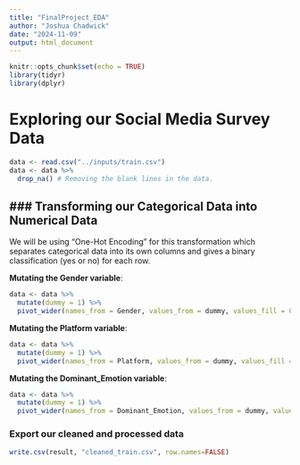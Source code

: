 ```yaml
---
title: "FinalProject_EDA"
author: "Joshua Chadwick"
date: "2024-11-09"
output: html_document
---
```


```r
knitr::opts_chunk$set(echo = TRUE)
library(tidyr)
library(dplyr)
```

# Exploring our Social Media Survey Data
```r
data <- read.csv("../inputs/train.csv")
data <- data %>%
  drop_na() # Removing the blank lines in the data.
```

### Transforming our Categorical Data into Numerical Data
----------------
We will be using "One-Hot Encoding" for this transformation which separates categorical data into its own columns and gives a binary classification (yes or no) for each row.

**Mutating the Gender variable**:
```r
data <- data %>%
  mutate(dummy = 1) %>%
  pivot_wider(names_from = Gender, values_from = dummy, values_fill = 0) # Fill spaces without the given gender category with 0.
```

**Mutating the Platform variable**:
```r
data <- data %>%
  mutate(dummy = 1) %>%
  pivot_wider(names_from = Platform, values_from = dummy, values_fill = 0) # Fill spaces without the given gender category with 0.
```

**Mutating the Dominant_Emotion variable**:
```r
data <- data %>%
  mutate(dummy = 1) %>%
  pivot_wider(names_from = Dominant_Emotion, values_from = dummy, values_fill = 0) # Fill spaces without the given gender category with 0.
```

### Export our cleaned and processed data
```r
write.csv(result, "cleaned_train.csv", row.names=FALSE)
```